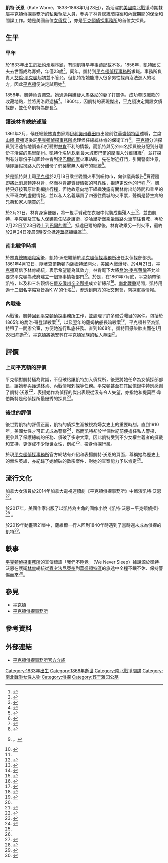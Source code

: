 {{RoughTranslation}}
{{Infobox person
| 姓名 = 凱特·沃恩
| 英文名 = Kate Warne
| 別名 = M.B.（化名）
| 圖像 = Kate_Warne_portrait.jpg
| 圖像說明 = 
| 出生日期 = 1833
| 出生地點 = [[埃林_(紐約州)|埃林]]，[[紐約州|紐約州]]
| 逝世日期 = 1868年1月28日（34-35歲）
| 逝世地點 = [[芝加哥|芝加哥]]，[[伊利諾伊州|伊利諾伊州]]
| 國籍 = {{USA}}
| 服役 = 
| 職業 = [[偵探|偵探]]、[[間諜|間諜]]
| 組織 = [[平克頓偵探事務所|平克頓偵探事務所]]
| 活躍時期 = 1860年代
| 知名原因 = 美國首位[[偵探|女偵探]]<br>[[平克頓偵探事務所|平克頓偵探事務所]]首位女探員<br>護送[[林肯|林肯]]總統述職
}} 

'''凱特·沃恩'''（Kate Warne，1833-1868年1月28日），為活躍於[[美國|美國]][[南北戰爭|南北戰爭]]時期隸屬[[平克頓偵探事務所|平克頓偵探事務所]]的私僱執法人員，參與了[[林肯|林肯總統暗殺案]]和內戰期間的保全和間諜工作。她是美國首位[[偵探|女偵探]] <ref>{{Cite web |url=https://pinkerton.com/our-insights/blog/unsung-heroes-first-female-detective-kate-warne |title=平克頓偵探事務所官方網頁介紹 |access-date=2021-01-03 |archive-date=2021-02-05 |archive-url=https://web.archive.org/web/20210205171804/https://pinkerton.com/our-insights/blog/unsung-heroes-first-female-detective-kate-warne }}</ref>，亦是[[平克頓偵探事務所|平克頓偵探事務所]]的首位女探員。 

== 生平 ==
=== 早年 ===
於1833年出生於[[埃林_(紐約州)|紐約州埃林鎮]]，有關凱特早年事蹟記載不多。1856年，凱特因丈夫去世而成為寡婦，年僅23歲<ref name="#1">{{Cite web|url=https://pinkerton.com/our-insights/blog/unsung-heroes-first-female-detective-kate-warne|title=平克頓偵探事務所官方網頁介紹|access-date=2021-01-03|archive-date=2021-02-05|archive-url=https://web.archive.org/web/20210205171804/https://pinkerton.com/our-insights/blog/unsung-heroes-first-female-detective-kate-warne}}</ref>。同年，凱特到[[平克頓偵探事務所|平克頓偵探事務所]]求職。事務所負責人[[艾倫·平克頓|艾倫·平克頓]]起初並不答允，但凱特指她能潛入很多男性探員沒法進入的地方，因此[[艾倫·平克頓|平克頓]]便決定試用她<ref>{{cite book |author = 艾倫·平克頓 Allan Pinkerton|date= 1883|title= 平克頓自傳《革命中的間諜（The Spy of the Rebellion）》|url= https://books.google.com/books?id=48UBAAAAYAAJ&q=The+Spy+of+the+Rebellion+(1883)|publisher= G.W. Carleton & Company|page= 75|author-link= Allan Pinkerton}}</ref>。 

1858年，凱特負責調查{{link-en|亞當斯信託公司虧空公款案|Adams Express Company}}。她通過與嫌疑人馬洛尼的妻子打關係，成功套取贓款的收藏地點，並將馬洛尼逮捕<ref>{{Cite book|title = 《平克頓：於加拿大工作的美國偵探 （Call in Pinkerton's: American Detectives at Work for Canada）》|url = https://books.google.com/books?id=XBt1Pvapr-MC&pg=PA33|publisher = Dundurn|date = 1998|access-date = 2015-04-07|isbn = 9781550023060|first = David Ricardo|last = Williams|archive-date = 2021-02-05|archive-url = https://web.archive.org/web/20210205171738/https://books.google.com/books?id=XBt1Pvapr-MC&pg=PA33}}</ref>。1860年，因凱特的表現傑出，[[艾倫·平克頓|平克頓]]決定開設女偵探部，並任命凱特為部長<ref name="#2">{{cite web|url= https://truewestmagazine.com/lady-pinkertons/|title= 《平克頓的女偵探（Lady Pinkertons）》|last= Enss|first= Chris|date= 31 May 2017|website= truewestmagazine.com|publisher= True West|access-date= 19 December 2018|archive-date= 2021-02-05|archive-url= https://web.archive.org/web/20210205171759/https://truewestmagazine.com/lady-pinkertons/}}</ref>。

=== 護送林肯總統述職 ===
1861年2月，候任總統[[林肯|林肯]]由家鄉[[伊利諾州|伊利諾州]][[春田市_(伊利諾州)|春田市]]出發前往[[華盛頓特區|華盛頓特區]]述職，{{link-en|南北鐵路公司|Philadelphia, Wilmington and Baltimore Railroad}}主席[[山繆·費頓|山繆·費頓]]遂委託[[平克頓偵探事務所|平克頓偵探事務所]]處理候任總統林肯的保衛工作<ref>{{Cite book|title=《血月：林肯總統刺殺案 Blood on the Moon: The Assassination of Abraham Lincoln》|url=https://books.google.com/books?id=cFi3hlh0VPUC&pg=PA18|publisher=University Press of Kentucky|date=2005-10-21|access-date=2015-04-07|isbn=0813191513|first=Edward|last=Steers|archive-date=2021-02-05|archive-url=https://web.archive.org/web/20210205171812/https://books.google.com/books?id=cFi3hlh0VPUC&pg=PA18}}</ref>。[[艾倫·平克頓|平克頓]]分派探員到沿途各地調查和打聽對[[林肯|林肯]]不利的情報，而凱特與另外四名探員被分配到分離份子活躍的[[馬里蘭州|馬里蘭州]]。凱特化名M.B.到最大城市[[巴爾的摩|巴爾的摩]]混入分離組織<ref>{{cite web|title=《凱特·沃恩，美國第一個私人臥底探員（Kate Warne America's First female Private-Eye）》|url=http://www.pimall.com/nais/pivintage/katewarne.html|website=Spy and Private Eye Museum|access-date=2015-04-07|archive-date=2012-07-10|archive-url=https://web.archive.org/web/20120710224522/http://www.pimall.com/nais/pivintage/katewarne.html}}</ref>，並打探到有分離份子試圖趁林肯到達[[巴爾的摩|巴爾的摩]]火車站時，先在附近打鬥，引開警衛注意，隨即讓假扮路人的分離份子們襲擊無人看守的總統<ref name="#3">{{Cite book|title=《林肯與1861巴爾的摩的暗殺案（Lincoln and the Baltimore Plot 1861）》|url=http://mdhistory.net/sources_secondary/cuthbert_msa_sc_5458_51_1653.pdf|publisher=Huntington Library|date=1949|access-date=2015-04-26|editor=諾瑪·巴雷特Norma Barrett|ol=16180232M|archive-date=2016-03-03|archive-url=https://web.archive.org/web/20160303173602/http://mdhistory.net/sources_secondary/cuthbert_msa_sc_5458_51_1653.pdf}}</ref>。 

於是凱特與上司[[艾倫·平克頓|平克頓]]於2月18日乘坐晚間火車到紐約市，向參議員{{link-en|諾曼·賈德|Norman B. Judd}}報告<ref>{{cite web|url= https://explorethearchive.com/kate-warne-first-female-detective|title= 《凱特·沃恩，美國第一個私人臥底探員（The Untold Story of Kate Warne, America's First Female Private Eye）》|last= Walsh|first= Robert|date= 17 October 2018|website= explorethearchive.com|publisher= OPEN ROAD MEDIA|access-date= 19 December 2018|archive-date= 2021-02-05|archive-url= https://web.archive.org/web/20210205171816/https://explorethearchive.com/kate-warne-first-female-detective}}。</ref>賈德隨即將此消息轉達林肯，然而林肯卻質疑情報的可靠性，拒絕更改他的行程.<ref>{{Cite book|title=《報應（Come Retribution）》|url=https://books.google.com/books?id=MDNdbLv8eRMC|publisher=Univ. Press of Mississippi|access-date=2015-04-08|isbn=9781604736076|authors=詹姆斯·O·霍爾，大衛·加迪和威廉·A·提德威爾|archive-date=2021-02-05|archive-url=https://web.archive.org/web/20210205174238/https://books.google.com/books?id=MDNdbLv8eRMC}}</ref>。凱特只好按著原計劃編排行程，但她故意向地下組織洩露有關林肯出訪時間和乘坐的火車班次的虛假情報，並以私人名義購買了四張往費城的火車票，聲稱是替生病的兄弟和家人購買的<ref name="#3"/>。 

於2月21日，林肯身穿便服，將一隻手臂藏在衣服中假裝成傷殘人士<ref>{{Cite book|title=《美國內戰的白癡指南（The Complete Idiot's Guide to the Civil War）》|url=https://books.google.com/books?id=vOfXZ1-U-XMC&pg=PA47|publisher=Alpha|date=2003|access-date=2015-04-08|isbn=9781592571321|author=亞倫·亞歷洛Alan Axelrod|archive-date=2021-02-05|archive-url=https://web.archive.org/web/20210205171840/https://books.google.com/books?id=vOfXZ1-U-XMC&pg=PA47}}</ref>，並由凱特、平克頓及其私人保鑣{{link-en|沃德·希爾·拉蒙|Ward Hill Lamon}}擔任貼身護衛，從[[哈里斯堡|哈里斯堡]]乘坐鐵路火車前往[[費城|費城]]，再於2月22日至23日晚上到[[巴爾的摩|巴爾的摩]]<ref>{{cite web |url=http://mdhistory.net/sources_secondary/allegiances001.pdf |title=《忠心的重要（A Matter of Allegiances）》 |page=172 |website=Mdhistory.net |access-date=2016-12-18 |archive-date=2016-03-03 |archive-url=https://web.archive.org/web/20160303183921/http://mdhistory.net/sources_secondary/allegiances001.pdf }}</ref>。抵達巴爾的摩後，林肯改乘另一列火車，最終於2月24日凌晨6時安全抵達[[華盛頓特區|華盛頓特區]]<ref>{{cite web|title=《拯救林肯總統（Saving Mr. Lincoln）》|url=https://www.cia.gov/library/publications/additional-publications/civil-war/SML.htm|date=2007-07-11|access-date=2015-04-08|publisher=Central Intelligence Agency（CIA）|archive-url=https://web.archive.org/web/20070711073824/https://www.cia.gov/library/publications/additional-publications/civil-war/SML.htm|archive-date=2007-07-11}}</ref>。

=== 南北戰爭時期 ===
於[[林肯|林肯總統暗殺案]]後，凱特·沃恩繼續於[[平克頓偵探事務所|平克頓偵探事務所]]出任女偵探部部長。1861年4月12日，隨著[[查爾斯頓|查爾斯頓]]向[[薩姆特堡|薩姆特堡]]開火，美國內戰爆發。於4月21日，[[艾倫·平克頓|平克頓]]寫信予林肯總統，表示希望能為其效力。林肯麾下大將[[喬治·麥克萊倫|喬治·麥克萊倫]]答允並要求平克頓為政府建立一個軍事情報部門<ref>{{cite web|url=https://www.cia.gov/library/publications/additional-publications/civil-war/Intel_in_the_CW1.pdf|title=CIA戰時資料紀錄|access-date=2014-07-24|archive-url=https://web.archive.org/web/20131225103059/https://www.cia.gov/library/publications/additional-publications/civil-war/Intel_in_the_CW1.pdf|archive-date=2013-12-25}}</ref>。於是，在1861年7月底，平克頓帶領凱特，以及{{link-en|提莫西·韋伯斯特|Timothy Webster}}和{{link-en|喬治·邦斯|George Bangs}}三名親信在[[俄亥俄州|俄亥俄州]][[辛辛那提|辛辛那提]]成立新總部<ref>{{Cite book|title=《安德斯·里特的故事（Wild Train: The Story of the Andrews Raiders）》|url=https://books.google.com/books?id=k0YEAAAAMAAJ|publisher=Random House|date=1956|access-date=2015-04-08|author=查里斯·奧尼爾Charles O'Neill|archive-date=2021-02-05|archive-url=https://web.archive.org/web/20210205171904/https://books.google.com/books?id=k0YEAAAAMAAJ}}</ref>。[[南北戰爭|南北戰爭]]期間，凱特用過十二個名字縮寫皆為K.W.的化名<ref>{{Cite web|author = 凱特·哈寧根Kate Hannigan|title = 《偵探的助手 The Detective's Assistant》|date = 2015}}</ref>，滲透到南方的社交聚會，刺探軍事情報。

=== 內戰後 ===
內戰後，凱特回到[[平克頓偵探事務所|平克頓偵探事務所]]工作，並處理了許多備受矚目的案件。包括於1865年的喬治·哥登謀殺案<ref>{{cite book|author= 艾倫·平克頓 Allan Pinkerton|date= 1882|title= 平克頓自傳《偵探與夢遊者：殺人犯與算命師（The Detective and the Somnambulist: The Murderer and the Fortune Teller）》|url= https://books.google.com/books?id=AQs7AQAAMAAJ&q=george+gordon&pg=PA42|publisher= W. B. Keen, Cooke & Company|page= 16|author-link= Allan Pinkerton|access-date= 2021-01-03|archive-date= 2021-02-05|archive-url= https://web.archive.org/web/20210205171859/https://books.google.com/books?id=AQs7AQAAMAAJ&q=george+gordon&pg=PA42}}</ref>，以及翌年的薩姆納船長暗殺案<ref>{{cite book|author= 艾倫·平克頓 Allan Pinkerton|date= 1882|title= 平克頓自傳《偵探與夢遊者：殺人犯與算命師（The Detective and the Somnambulist: The Murderer and the Fortune Teller）》|url= https://books.google.com/books?id=AQs7AQAAMAAJ&q=george+gordon&pg=PA42|publisher= W. B. Keen, Cooke & Company|page= |author-link= Allan Pinkerton|access-date= 2021-01-03|archive-date= 2021-02-05|archive-url= https://web.archive.org/web/20210205171859/https://books.google.com/books?id=AQs7AQAAMAAJ&q=george+gordon&pg=PA42}}</ref>。平克頓甚至為凱特租了一間辦公室，方便她進行臥底任務。直到1868年，凱特因感染肺炎而在1月28日病逝<ref name="#1"/>，[[艾倫·平克頓|平克頓]]將她安葬在平克頓家族的私人墓園<ref>{{Cite journal|author= 凱特·藍斯蘭 Katherine Ramsland|date=Spring 2010|title= 《凱特·沃恩－第一位女偵探（Kate Warne: First Female Detective）》|url=https://lib-byu-edu.erl.lib.byu.edu/remoteauth/login?url=https://www-proquest-com.erl.lib.byu.edu/docview/347579420?accountid=4488.|journal=Forensic Examiner|volume=19|pages=70–72|via=ProQuest}}</ref>。

== 評價 ==
=== 上司平克頓的評價 ===
平克頓對凱特極為賞識，不但破格讓凱特加入偵探所，後更將她任命為女偵探部部長，讓她參與護送[[林肯|林肯]]、內戰情報刺探等任務。平克頓甚至在其回憶錄中特別感謝了凱特·沃恩<ref>{{cite book |author = 艾倫·平克頓 Allan Pinkerton|date= 1883|title= 平克頓自傳《革命中的間諜（The Spy of the Rebellion）》|url= https://books.google.com/books?id=48UBAAAAYAAJ&q=The+Spy+of+the+Rebellion+(1883)|publisher= G.W. Carleton & Company|page= 21|author-link= Allan Pinkerton}}</ref>，表揚她作為偵探的傑出表現從沒有令人失望，亦指她和提莫西·韋伯斯特是他偵探所最優秀的探員<ref>{{Cite book|title=《藍衣女子Girl in Blue》|url=https://books.google.com/books?id=mU4Qz8GKgHsC|publisher=Scholastic|date=2001|access-date=2015-04-08|isbn=9780439073363|author=安妮·雷恩迪 Ann Rinaldi|page=133|archive-date=2021-02-05|archive-url=https://web.archive.org/web/20210205171928/https://books.google.com/books?id=mU4Qz8GKgHsC}}</ref>。 

=== 後世的評價 ===
後世對凱特的評價正面，凱特的偵探生涯被視為婦女史上的重要時刻。直到1910年，美國女性才可正式成為警察<ref>{{cite web|title=《女警的歷史（History of Policewomen）》|url=http://www.sameshield.com/history/sshistory04.html|website=Same Shield|access-date=2015-04-07|archive-date=2016-03-03|archive-url=https://web.archive.org/web/20160303184817/http://www.sameshield.com/history/sshistory04.html}}</ref>，然而凱特卻於半個世紀前便擔任私人警探，更參與了保護總統的任務、偵破了多宗大案。因此凱特受到不少女權主義者的擁戴和支持，更促成不少後世女性，例如{{link-en|海蒂·羅森|Hattie Lawson}}<ref name="#2"/>，投身偵探行業。 

於現[[平克頓偵探事務所|平克頓偵探事務所]]官方網站有介紹和表揚凱特·沃恩的頁面，尊稱她為歷史上的無名英雄，亦紀錄了她偵破的數宗案件，對她的查案能力予以肯定<ref name="#1"/>。 

== 流行文化 ==
加拿大女演員{{link-en|瑪莎·麥艾西|Martha MacIsaac}}於2014年加拿大電視連續劇《平克頓偵探事務所》中飾演凱特·沃恩<ref>{{Cite web|url=https://m.imdb.com/title/tt4089276/fullcredits/cast?ref_=m_tt_cl_sc|title=IMDB演員名單|access-date=2021-01-03|archive-date=2021-02-05|archive-url=https://web.archive.org/web/20210205171914/https://m.imdb.com/title/tt4089276/fullcredits/cast?ref_=m_tt_cl_sc}}</ref>。 

於2017年，美國作家{{link-en|馬莎·莫斯|Martha Moss}}出版了以凱特為主角的圖像小說《凱特·沃恩－平克頓偵探》<ref>{{Cite web|url=https://www.amazon.com/Kate-Warne-Pinkerton-Detective-Marissa/dp/1939547334|title=Amazon銷售資料: Kate Warne, Pinkertons Detective|access-date=2021-01-03|archive-date=2021-02-05|archive-url=https://web.archive.org/web/20210205171924/https://www.amazon.com/Kate-Warne-Pinkerton-Detective-Marissa/dp/1939547334}}</ref> 。

於2019年動畫{{link-en|薩維爾·里都和秘密博物館|Xavier Riddle and the Secret Museum}}第21集中，薩維爾一行人回到1840年時遇到了當時還未成為偵探的凱特<ref>{{Cite web|url=https://www.tvguide.com/tvshows/xavier-riddle-and-the-secret-museum/episode-21-season-1/i-am-kate-warne-i-am-sir-arthur-conan-doyle/1284670/|title= TV Guide資料}}</ref>。

== 軼事 ==
[[平克頓偵探事務所|平克頓偵探事務所]]的宣傳標語「我們不睡覺」（We Never Sleep）據說源於凱特·沃恩在護衛[[林肯|林肯]]總統從[[賓夕法尼亞州|賓夕法尼亞州]]到[[華盛頓特區|華盛頓特區]]的旅途中全程不眠不休、保持警惕而來<ref>{{Cite web|url=https://museumhack.com/kate-warne/|title= 「我們不睡覺」起源 |author = Museumhack|date = 2019-11-04}}</ref>。 

== 參見 ==
* [[艾倫·平克頓|平克頓]]
* [[平克頓偵探事務所|平克頓偵探事務所]] 

== 參考資料 ==
{{RefList}} 

== 外部連結 ==
* [https://pinkerton.com/our-insights/blog/unsung-heroes-first-female-detective-kate-warne 平克頓偵探事務所官方介紹] {{Wayback|url=https://pinkerton.com/our-insights/blog/unsung-heroes-first-female-detective-kate-warne |date=20210205171804 }}

[[Category:1833年出生|Category:1833年出生]]
[[Category:1868年逝世|Category:1868年逝世]]
[[Category:南北戰爭間諜|Category:南北戰爭間諜]]
[[Category:南北戰爭女性人物|Category:南北戰爭女性人物]]
[[Category:偵探|Category:偵探]]
[[Category:葬于雅园公墓|Category:葬于雅园公墓]]